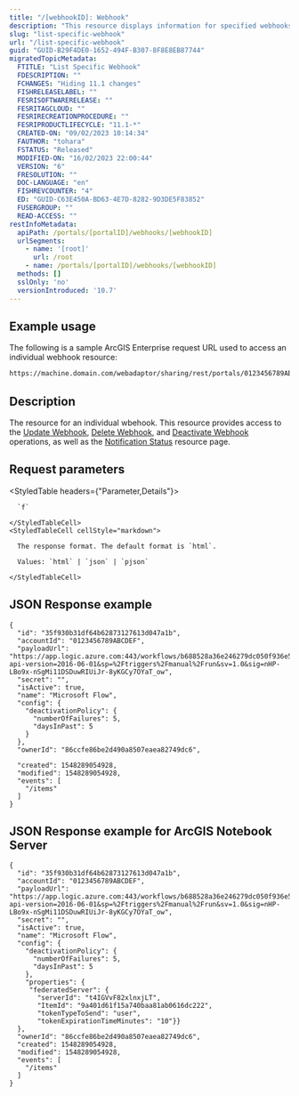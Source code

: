 ```yaml
---
title: "/[webhookID]: Webhook"
description: "This resource displays information for specified webhooks and provides access to the update , delete , and deactivate  operations and the notificationStatus  resource page."
slug: "list-specific-webhook"
url: "/list-specific-webhook"
guid: "GUID-B29F4DE0-1652-494F-B307-8F8E8EB87744"
migratedTopicMetadata:
  FTITLE: "List Specific Webhook"
  FDESCRIPTION: ""
  FCHANGES: "Hiding 11.1 changes"
  FISHRELEASELABEL: ""
  FESRISOFTWARERELEASE: ""
  FESRITAGCLOUD: ""
  FESRIRECREATIONPROCEDURE: ""
  FESRIPRODUCTLIFECYCLE: "11.1-*"
  CREATED-ON: "09/02/2023 10:14:34"
  FAUTHOR: "tohara"
  FSTATUS: "Released"
  MODIFIED-ON: "16/02/2023 22:00:44"
  VERSION: "6"
  FRESOLUTION: ""
  DOC-LANGUAGE: "en"
  FISHREVCOUNTER: "4"
  ED: "GUID-C63E450A-BD63-4E7D-8282-9D3DE5F83852"
  FUSERGROUP: ""
  READ-ACCESS: ""
restInfoMetadata:
  apiPath: /portals/[portalID]/webhooks/[webhookID]
  urlSegments:
    - name: '[root]'
      url: /root
    - name: /portals/[portalID]/webhooks/[webhookID]
  methods: []
  sslOnly: 'no'
  versionIntroduced: '10.7'
---
```


## Example usage

The following is a sample ArcGIS Enterprise request URL used to access an individual webhook resource:

```markdown
https://machine.domain.com/webadaptor/sharing/rest/portals/0123456789ABCDEF/webhooks/35f930b31df64b62873127613d047a1b?f=pjson
```

 

## Description

The resource for an individual wbehook. This resource provides access to the [Update Webhook](/update-webhook), [Delete Webhook](/delete-webhook), and [Deactivate Webhook](/deactivate-webhook) operations, as well as the [Notification Status](/notification-status) resource page.


## Request parameters

<StyledTable headers={"Parameter,Details"}>
  <StyledTableRow>
    <StyledTableCell cellStyle="markdown">

      `f` 

    </StyledTableCell>
    <StyledTableCell cellStyle="markdown">

      The response format. The default format is `html`.

      Values: `html` | `json` | `pjson`

    </StyledTableCell>
  </StyledTableRow>
</StyledTable>


## JSON Response example

```other
{
  "id": "35f930b31df64b62873127613d047a1b",
  "accountId": "0123456789ABCDEF",
  "payloadUrl": "https://app.logic.azure.com:443/workflows/b688528a36e246279dc050f936e5ebd4/triggers/manual/paths/invoke?api-version=2016-06-01&sp=%2Ftriggers%2Fmanual%2Frun&sv=1.0&sig=nHP-LBo9x-nSgMi11DSDuwRIUiJr-8yKGCy7OYaT_ow",
  "secret": "",
  "isActive": true,
  "name": "Microsoft Flow",
  "config": {
    "deactivationPolicy": {
      "numberOfFailures": 5,
      "daysInPast": 5
    }
  },
  "ownerId": "86ccfe86be2d490a8507eaea82749dc6",
  
  "created": 1548289054928,
  "modified": 1548289054928,
  "events": [
    "/items"
  ]
}

```

## JSON Response example for ArcGIS Notebook Server

```other
{
  "id": "35f930b31df64b62873127613d047a1b",
  "accountId": "0123456789ABCDEF",
  "payloadUrl": "https://app.logic.azure.com:443/workflows/b688528a36e246279dc050f936e5ebd4/triggers/manual/paths/invoke?api-version=2016-06-01&sp=%2Ftriggers%2Fmanual%2Frun&sv=1.0&sig=nHP-LBo9x-nSgMi11DSDuwRIUiJr-8yKGCy7OYaT_ow",
  "secret": "",
  "isActive": true,
  "name": "Microsoft Flow",
  "config": {
    "deactivationPolicy": {
      "numberOfFailures": 5,
      "daysInPast": 5
    },
    "properties": {
     "federatedServer": {
  	   "serverId": "t4IGVvF82xlnxjLT",
  	   "ItemId": "9a401d61f15a740baa81ab0616dc222",
  	   "tokenTypeToSend": "user",
  	   "tokenExpirationTimeMinutes": "10"}}
  },
  "ownerId": "86ccfe86be2d490a8507eaea82749dc6",
  "created": 1548289054928,
  "modified": 1548289054928,
  "events": [
    "/items"
  ]
}

```